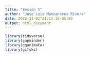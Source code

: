 ```yaml
---
title: "Sesión 5"
author: "Jose´Luis Manzanares Rivera"
date: 2022-11-02T21:13:15-05:00
output: html_document
---
```




```r
library(tidyverse)
library(gapminder)
library(gganimate)
library(gifski)
```

